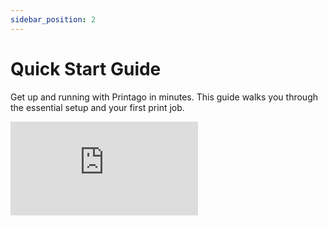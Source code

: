 ```yaml
---
sidebar_position: 2
---
```



# Quick Start Guide

Get up and running with Printago in minutes. This guide walks you through the essential setup and your first print job.

<div style={{
  position: 'relative',
  paddingBottom: '56.25%', /* 16:9 */
  height: 0,
  overflow: 'hidden',
  maxWidth: '100%',
}}>
  <iframe
    style={{
      position: 'absolute',
      top: 0,
      left: 0,
      width: '100%',
      height: '100%',
    }}
    src="https://www.youtube-nocookie.com/embed/fqAZmI49wpY"
    title="Printago Quick Start Guide"
    frameBorder="0"
    allow="accelerometer; autoplay; clipboard-write; encrypted-media; gyroscope; picture-in-picture"
    allowFullScreen
  />
</div>


## Before You Begin

:::important Prerequisites
Before starting with Printago, ensure you have:
1. Completed initial setup of your Bambu Lab printer(s)
2. Paired your printer(s) with your Bambu Cloud account
3. Enabled cloud profile syncing in your slicer  
:::

### Enable Cloud Profile Sync


Printago automatically syncs slicing profiles from your Bambu Lab Account. When you modify a profile, changes apply to all associated parts. Adding a new printer? No need to re-slice existing models - Printago assigns profiles to parts and handles slicing automatically in the background.

<img src="/img/orca-sync-preferences.png" width="500" alt="Orca Sync Preferences" />

In Orca Slicer or Bambu Studio:
1. Open Preferences
2. Navigate to Presets section
3. Enable "Auto sync user presets"


## Adding Your Printers & Profiles

:::tip Bulk Import
Printago imports all your Bambu Lab printers at once - no need to add them individually!
:::
1. Navigate to `Printers` in the sidebar
2. Click `Configure Bambu Printers`
   <img src="/img/screenshot_000321.png" width="600" alt="Blank Printers Screen" />
3. Enter your Bambu Cloud credentials and complete Bambu's 2-Factor authentication as prompted
   <img src="/img/screenshot_000322.png" width="600" alt="Enter Bambu Lab Credentials" />
4. After authentication, you'll be taken through a short, two-step wizard allowing you to select which 3d printers to pair and profiles to import.

   :::tip Free Unlimited Printers
   Printago allows you to connect and use unlimited printers - free!  
   :::
   <img src="/img/screenshot_000323.png" width="600" alt="Bambu Lab Connected Printers" />
   <img src="/img/screenshot_000324.png" width="600" alt="Slicing Profiles" />

## Configuring Printer Defaults

5. On the final screen of the Bambu Wizard, printers slicing configuration must be set.  Familiar dropdown boxes will allow you to set a profile for `Printer`, `Filament`, and `Process`.

   <img src="/img/screenshot_000325.png" width="600" alt="Printer List" />
   Printago uses these settings for slicing and material matching. 
   <img src="/img/screenshot_000326.png" width="600" alt="Printer Config" />
   
All printago parts are sliced on-demand as needed based on your printer and part configurations.

:::tip Bulk Configuration
Use the `Save to all X printers in this group` option to quickly configure multiple identical printers of the same type at once.
:::
## Creating Your First Print

Start with an STL file to understand Printago's slicing and printing workflow.

   :::info File Support
   Printago supports STL, STEP, 3MF, and OpenSCAD part types. 

   ***`.gcode` and `.gcode.3mf` are not supported.***
   :::

6. Go to Products → Parts, and click `Add Part`

   <img src="/img/screenshot_000328.png" width="700" alt="Part Screen" />
7. Upload your file and give it a name and description.  

   Optionally you can set:
      - `Filament Type` to restrict the part to only printing on printers with certain materials (e.g. PLA, ABS)
      - `Process Profile` to override any printer's process slicer setting

8. Click `Create` and our part will be saved and ready for printing!   
   <img src="/img/screenshot_000329.png" width="700" alt="Part Config" />

## Starting Prints

<!-- ![Print Dialog](./img/print-dialog.png) -->

9. After saving your part, you'll be brought back to the parts list.  Find your part, and click it.

   <img src="/img/screenshot_000330.png" width="700" alt="Find Part" />
   
1. From this screen you can edit the part or print it.  Click `Print` button in the upper right.
   <img src="/img/screenshot_000331.png" width="700" alt="Part" />

1. Select Next Available Printer to automatically match your part with compatible printers, or choose a specific printer manually.

   [Printer with Specific Tags](../advanced-features/printer-user-tags) allows you to print to a dynamically defined group of printers.  
   <img src="/img/screenshot_000332.png" width="450" alt="Part" />

   :::info Printer Matching
   Printago automatically matches parts to compatible printers based on requirements like material type, nozzle size, and user-defined tags.
   :::
1. Here you can adjust the quantity, but for now just click `Print`!
   <img src="/img/screenshot_000350.png" width="400" alt="Print Button" />
   

1. You'll be shown a confirmation screen of the print. Head over to the `Print Queue` to check out the jobs.

   <img src="/img/screenshot_000351.png" width="700" alt="Print Button" />

1. We can see that our item is queued up successfully, however, it didn't move to `In Progress`.  Printago ***does not*** take exclusive control of your printers, and you must let us know when the bed is clear and each printer is ready for a print.  Click on `Printers` next.

   <img src="/img/screenshot_000352.png" width="700" alt="" />
   
1. When first connected, all your printers will be `Awaiting clear & ready state`.  
   <img src="/img/screenshot_000344.png" width="700" alt="Queue View" />
1. Click on a printer that you'd like to send your first job to, and then find and click the `Confirm clear & ready` button in the upper right corner.
   <img src="/img/screenshot_000345.png" width="700" alt="Printer Screen" />
   :::warning Clear & Ready State
   Printers must be marked "Clear & Ready" before they'll accept new jobs. This lets Printago know it can send a print.
   :::
1. Head back to the printers page, and using the checkboxes select other printers you'd like to mark as ready.  Click the multi-action dropdown (`XX Printers Selected`) -> `Availability` -> `Clear & Ready`.
   <img src="/img/screenshot_000346.png" width="700" alt="Printers Screen" />
1. To let Printago know a jobs can be sent, click the confirmation button and parts will start assigning to your printers instantly!  Head back to the `Print Queue` next.
   <img src="/img/screenshot_000347.png" width="700" alt="Mark Ready" />
   :::info
   You can safely use "Select All" when clearing print beds - any printer that's currently printing will ignore the "Clear and Ready" command.
   :::

## Queue Management

1. Printago automatically slices files and initiates printing on selected printers.

      <img src="/img/screenshot_000348.png" width="700" alt="Mark Ready" />

1. From the `In Progress` tab, we can select jobs using the checkboxes.  The multi-action button allows you to `Pause`, `Resume`, and `Cancel` selected jobs.
   <img src="/img/screenshot_000349.png" width="700" alt="Mark Ready" />

 
1. On the Queued screen, drag jobs to adjust their priority order. Select multiple jobs to cancel them using the multi-action button. Jobs marked as Cancelled or Errored can be moved back into the queue using the `Retry` action.
   <img src="/img/queue.gif" width="700" alt="Mark Ready" />
   :::tip Queue Processing
      The Printago Queue processes jobs top-to-bottom order.
   :::


**Remember when print jobs finish, to mark the printer as `Clear and Ready`!**

# Thank You and Happy Printing!
Join our [Discord community](https://discord.gg/RCFA2u99De) for latest info and help!



